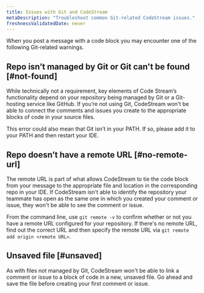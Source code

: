 ```yaml
---
title: Issues with Git and CodeStream
metaDescription: "Troubleshoot common Git-related CodeStream issues."
freshnessValidatedDate: never
---
```


When you post a message with a code block you may encounter one of the following
Git-related warnings.

## Repo isn’t managed by Git or Git can't be found [#not-found]

While technically not a requirement, key elements of Code Stream’s functionality depend on your repository being managed by Git or a Git-hosting service like GitHub. If you’re not using Git, CodeStream won't be able to connect the comments and issues you create to the appropriate blocks of code in your source files.

This error could also mean that Git isn’t in your PATH. If so, please add it to your PATH and then restart your IDE.

## Repo doesn’t have a remote URL [#no-remote-url]

The remote URL is part of what allows CodeStream to tie the code block from your message to the appropriate file and location in the corresponding repo in your IDE. If CodeStream isn't able to identify the repository your teammate has open as the same one in which you created your comment or issue, they won't be able to see the comment or issue.

From the command line, use `git remote -v` to confirm whether or not you have a remote URL configured for your repository. If there's no remote URL, find out the correct URL and then specify the remote URL via `git remote add origin <remote URL>`.

## Unsaved file [#unsaved]

As with files not managed by Git, CodeStream won't be able to link a comment or issue to a block of code in a new, unsaved file. Go ahead and save the file before creating your first comment or issue.
